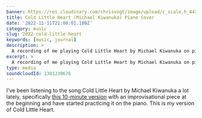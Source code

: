 ```yaml
---
banner: https://res.cloudinary.com/chrisvogt/image/upload/c_scale,h_442,w_1200/v1668273431/chrisvogt-me/thumbnails/piano-1800.jpg
title: Cold Little Heart (Michael Kiwanuka) Piano Cover
date: '2022-11-11T21:00:01.100Z'
category: music
slug: 2022-cold-little-heart
keywords: [music, journal]
description: >
  A recording of me playing Cold Little Heart by Michael Kiwanuka on piano.
excerpt: >
  A recording of me playing Cold Little Heart by Michael Kiwanuka on piano.
type: media
soundcloudId: 1381230676
---
```


I've been listening to the song Cold Little Heart by Michael Kiwanuka a lot lately, specifically [this 10-minute version](https://open.spotify.com/track/0qprlw0jfsW4H9cG0FFE0Z?si=3a81bd14efe74447) with an improvisational piece at the beginning and have started practicing it on the piano. This is my version of Cold Little Heart.
